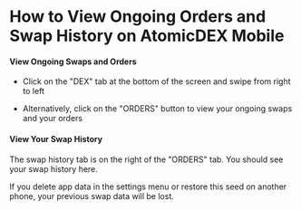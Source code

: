 

# How to View Ongoing Orders and Swap History on AtomicDEX Mobile

#### View Ongoing Swaps and Orders

*   Click on the "DEX" tab at the bottom of the screen and swipe from right to left

*   Alternatively, click on the "ORDERS" button to view your ongoing swaps and your orders

<OptimizedImage title=" How to View Ongoing Orders and Swap History on AtomicDEX Mobile" src={howToViewOngoingOrder1} classNaming="w-full" alt=" How to View Ongoing Orders and Swap History on AtomicDEX Mobile" />

#### View Your Swap History

The swap history tab is on the right of the "ORDERS" tab. You should see your swap history here.

<Note>
  If you delete app data in the settings menu or restore this seed on another phone, your previous swap data will be lost.
</Note>

<OptimizedImage title=" How to View Ongoing Orders and Swap History on AtomicDEX Mobile" src={howToViewOngoingOrder2} classNaming="w-full" alt=" How to View Ongoing Orders and Swap History on AtomicDEX Mobile" />
